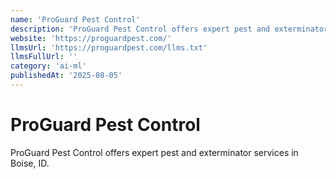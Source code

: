 ```yaml
---
name: 'ProGuard Pest Control'
description: 'ProGuard Pest Control offers expert pest and exterminator services in Boise, ID.'
website: 'https://proguardpest.com/'
llmsUrl: 'https://proguardpest.com/llms.txt'
llmsFullUrl: ''
category: 'ai-ml'
publishedAt: '2025-08-05'
---
```


# ProGuard Pest Control

ProGuard Pest Control offers expert pest and exterminator services in Boise, ID.
